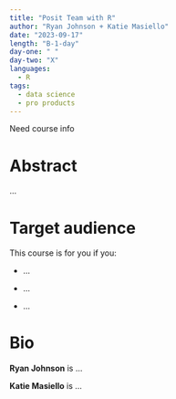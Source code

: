 ```yaml
---
title: "Posit Team with R"
author: "Ryan Johnson + Katie Masiello"
date: "2023-09-17"
length: "B-1-day"
day-one: " "
day-two: "X"
languages:
  - R
tags:
  - data science
  - pro products
---
```


::: callout-note
Need course info
:::

# Abstract

...

# Target audience

This course is for you if you:

-   ...

-   ...

-   ...

# Bio

**Ryan Johnson** is ...

**Katie Masiello** is ...\
